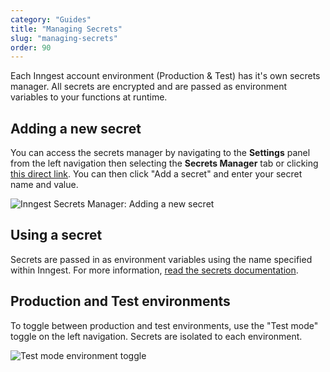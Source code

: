 ```yaml
---
category: "Guides"
title: "Managing Secrets"
slug: "managing-secrets"
order: 90
---
```


Each Inngest account environment (Production & Test) has it's own secrets manager. All secrets are encrypted and are passed as environment variables to your functions at runtime.

## Adding a new secret

You can access the secrets manager by navigating to the **Settings** panel from the left navigation then selecting the **Secrets Manager** tab or clicking [this direct link](https://app.inngest.com/settings/secrets). You can then click "Add a secret" and enter your secret name and value.

![Inngest Secrets Manager: Adding a new secret](/assets/docs/managing-secrets/secrets-manager.png)

## Using a secret

Secrets are passed in as environment variables using the name specified within Inngest.  For more information, [read the secrets documentation](/docs/functions/secrets).

## Production and Test environments

To toggle between production and test environments, use the "Test mode" toggle on the left navigation. Secrets are isolated to each environment.

![Test mode environment toggle](/assets/docs/managing-secrets/test-mode-toggle.png)
